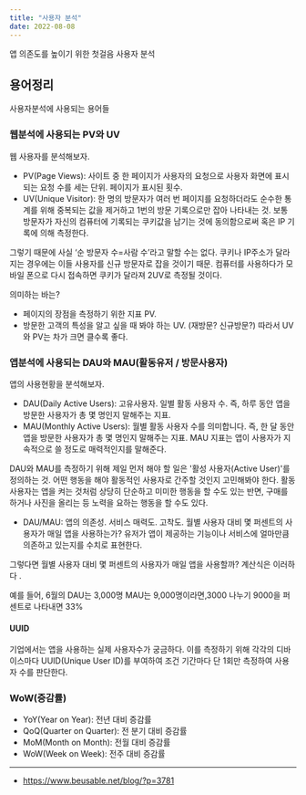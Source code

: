 ```yaml
---
title: "사용자 분석"
date: 2022-08-08
---
```


앱 의존도를 높이기 위한 첫걸음 사용자 분석

## 용어정리

사용자분석에 사용되는 용어들

### 웹분석에 사용되는 PV와 UV
웹 사용자를 분석해보자.
- PV(Page Views): 사이트 중 한 페이지가 사용자의 요청으로 사용자 화면에 표시되는 요청 수를 세는 단위. 페이지가 표시된 횟수. 
- UV(Unique Visitor): 한 명의 방문자가 여러 번 페이지를 요청하더라도 순수한 통계를 위해 중복되는 값을 제거하고 1번의 방문 기록으로만 잡아 나타내는 것. 보통 방문자가 자신의 컴퓨터에 기록되는 쿠키값을 남기는 것에 동의함으로써 혹은 IP 기록에 의해 측정한다.

그렇기 때문에 사실 ‘순 방문자 수=사람 수’라고 말할 수는 없다. 쿠키나 IP주소가 달라지는 경우에는 이들 사용자를 신규 방문자로 잡을 것이기 때문. 컴퓨터를 사용하다가 모바일 폰으로 다시 접속하면 쿠키가 달라져 2UV로 측정될 것이다.

의미하는 바는? 
- 페이지의 장점을 측정하기 위한 지표 PV. 
- 방문한 고객의 특성을 알고 싶을 때 봐야 하는 UV. (재방문? 신규방문?)
따라서 UV와 PV는 차가 크면 클수록 좋다.


### 앱분석에 사용되는 DAU와 MAU(활동유저 / 방문사용자)
앱의 사용현황을 분석해보자.
- DAU(Daily Active Users): 고유사용자. 일별 활동 사용자 수. 즉, 하루 동안 앱을 방문한 사용자가 총 몇 명인지 말해주는 지표.
- MAU(Monthly Active Users): 월별 활동 사용자 수를 의미합니다. 즉, 한 달 동안 앱을 방문한 사용자가 총 몇 명인지 말해주는 지표. MAU 지표는 앱이 사용자가 지속적으로 쓸 정도로 매력적인지를 말해준다.

DAU와 MAU를 측정하기 위해 제일 먼저 해야 할 일은 '활성 사용자(Active User)'를 정의하는 것. 어떤 행동을 해야 활동적인 사용자로 간주할 것인지 고민해봐야 한다. 활동 사용자는 앱을 켜는 것처럼 상당히 단순하고 미미한 행동을 할 수도 있는 반면, 구매를 하거나 사진을 올리는 등 노력을 요하는 행동을 할 수도 있다.

- DAU/MAU: 앱의 의존성. 서비스 매력도. 고착도. 월별 사용자 대비 몇 퍼센트의 사용자가 매일 앱을 사용하는가? 유저가 앱이 제공하는 기능이나 서비스에 얼마만큼 의존하고 있는지를 수치로 표현한다.

그렇다면 월별 사용자 대비 몇 퍼센트의 사용자가 매일 앱을 사용할까? 계산식은 이러하다 .

예를 들어, 6월의 DAU는 3,000명 MAU는 9,000명이라면,3000 나누기 9000을 퍼센트로 나타내면 33%

#### UUID
기업에서는 앱을 사용하는 실제 사용자수가 궁금하다. 이를 측정하기 위해 각각의 디바이스마다 UUID(Unique User ID)를 부여하여 조건 기간마다 단 1회만 측정하여 사용자 수를 판단한다. 

### WoW(증감률)
- YoY(Year on Year): 전년 대비 증감률
- QoQ(Quarter on Quarter): 전 분기 대비 증감률
- MoM(Month on Month): 전월 대비 증감률
- WoW(Week on Week): 전주 대비 증감률

----
- https://www.beusable.net/blog/?p=3781

